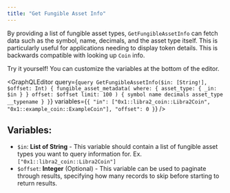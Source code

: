 ```yaml
---
title: "Get Fungible Asset Info"
---
```




By providing a list of fungible asset types, `GetFungibleAssetInfo` can fetch data such as the symbol, name, decimals, and the asset type itself. This is particularly useful for applications needing to display token details. This is backwards compatible with looking up `Coin` info.

<Aside type="note">
  Try it yourself! You can customize the variables at the bottom of the editor.
</Aside>

<GraphQLEditor
  query={`query GetFungibleAssetInfo($in: [String!], $offset: Int) {
  fungible_asset_metadata(
    where: { asset_type: { _in: $in } }
    offset: $offset
    limit: 100
  ) {
    symbol
    name
    decimals
    asset_type
    __typename
  }
}`}
  variables={`{
  "in": ["0x1::libra2_coin::Libra2Coin", "0x1::example_coin::ExampleCoin"],
  "offset": 0
}`}
/>

## Variables:

- `$in`: **List of String** - This variable should contain a list of fungible asset types you want to query information for. Ex. `["0x1::libra2_coin::Libra2Coin"]`
- `$offset`: **Integer** (Optional) - This variable can be used to paginate through results, specifying how many records to skip before starting to return results.
